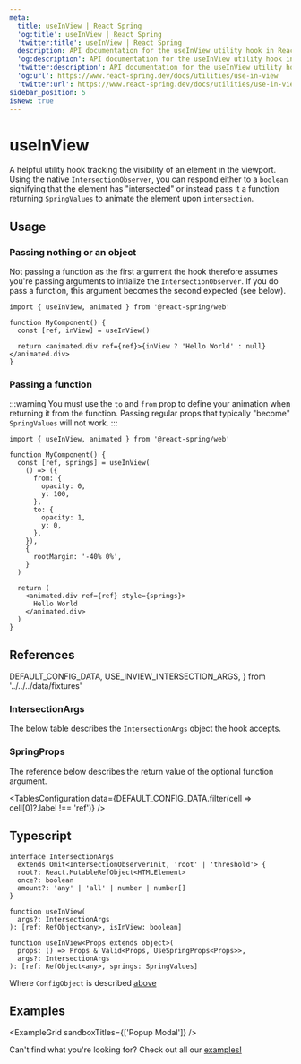 ```yaml
---
meta:
  title: useInView | React Spring
  'og:title': useInView | React Spring
  'twitter:title': useInView | React Spring
  description: API documentation for the useInView utility hook in React Spring.
  'og:description': API documentation for the useInView utility hook in React Spring.
  'twitter:description': API documentation for the useInView utility hook in React Spring.
  'og:url': https://www.react-spring.dev/docs/utilities/use-in-view
  'twitter:url': https://www.react-spring.dev/docs/utilities/use-in-view
sidebar_position: 5
isNew: true
---
```




# useInView

A helpful utility hook tracking the visibility of an element in the viewport. Using the native `IntersectionObserver`,
you can respond either to a `boolean` signifying that the element has "intersected" or instead pass it a function
returning `SpringValues` to animate the element upon `intersection`.

## Usage

### Passing nothing or an object

Not passing a function as the first argument the hook therefore assumes you're passing arguments to intialize the `IntersectionObserver`.
If you do pass a function, this argument becomes the second expected (see below).

```tsx
import { useInView, animated } from '@react-spring/web'

function MyComponent() {
  const [ref, inView] = useInView()

  return <animated.div ref={ref}>{inView ? 'Hello World' : null}</animated.div>
}
```

### Passing a function

:::warning
You must use the `to` and `from` prop to define your animation when returning it from the function.
Passing regular props that typically "become" `SpringValues` will not work.
:::

```tsx
import { useInView, animated } from '@react-spring/web'

function MyComponent() {
  const [ref, springs] = useInView(
    () => ({
      from: {
        opacity: 0,
        y: 100,
      },
      to: {
        opacity: 1,
        y: 0,
      },
    }),
    {
      rootMargin: '-40% 0%',
    }
  )

  return (
    <animated.div ref={ref} style={springs}>
      Hello World
    </animated.div>
  )
}
```

## References

  DEFAULT_CONFIG_DATA,
  USE_INVIEW_INTERSECTION_ARGS,
} from '../../../data/fixtures'

### IntersectionArgs

The below table describes the `IntersectionArgs` object the hook accepts.

<TablesConfiguration data={USE_INVIEW_INTERSECTION_ARGS} />

### SpringProps

The reference below describes the return value of the optional function argument.

<TablesConfiguration
  data={DEFAULT_CONFIG_DATA.filter(cell => cell[0]?.label !== 'ref')}
/>

## Typescript

```tsx
interface IntersectionArgs
  extends Omit<IntersectionObserverInit, 'root' | 'threshold'> {
  root?: React.MutableRefObject<HTMLElement>
  once?: boolean
  amount?: 'any' | 'all' | number | number[]
}

function useInView(
  args?: IntersectionArgs
): [ref: RefObject<any>, isInView: boolean]

function useInView<Props extends object>(
  props: () => Props & Valid<Props, UseSpringProps<Props>>,
  args?: IntersectionArgs
): [ref: RefObject<any>, springs: SpringValues]
```

Where `ConfigObject` is described [above](#reference)

## Examples


<ExampleGrid sandboxTitles={['Popup Modal']} />

Can't find what you're looking for? Check out all our [examples!](/examples)
